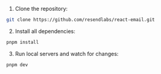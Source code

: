 1. Clone the repository:

```sh
git clone https://github.com/resendlabs/react-email.git
```

2. Install all dependencies:

```sh
pnpm install
```

3. Run local servers and watch for changes:

```sh
pnpm dev
```
